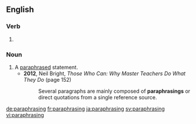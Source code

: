 ==English==

===Verb===
{{head|en}}

# {{present participle of|paraphrase}}

===Noun===
{{en-noun}}

# A [[paraphrase]]d statement.
#* '''2012''', Neil Bright, ''Those Who Can: Why Master Teachers Do What They Do'' (page 152)
#*: Several paragraphs are mainly composed of '''paraphrasings''' or direct quotations from a single reference source.

[[de:paraphrasing]]
[[fr:paraphrasing]]
[[ja:paraphrasing]]
[[sv:paraphrasing]]
[[vi:paraphrasing]]